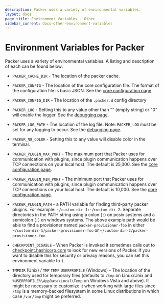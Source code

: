 ```yaml
---
description: Packer uses a variety of environmental variables.
layout: docs
page_title: Environment Variables - Other
sidebar_current: docs-other-environment-variables
---
```


# Environment Variables for Packer

Packer uses a variety of environmental variables. A listing and description of
each can be found below:

- `PACKER_CACHE_DIR` - The location of the packer cache.

- `PACKER_CONFIG` - The location of the core configuration file. The format
  of the configuration file is basic JSON. See the [core configuration
  page](/docs/other/core-configuration.html).

- `PACKER_CONFIG_DIR` - The location of the `.packer.d` config directory

- `PACKER_LOG` - Setting this to any value other than "" (empty string) or
  "0" will enable the logger. See the [debugging
  page](/docs/other/debugging.html).

- `PACKER_LOG_PATH` - The location of the log file. Note: `PACKER_LOG` must
  be set for any logging to occur. See the [debugging
  page](/docs/other/debugging.html).

- `PACKER_NO_COLOR` - Setting this to any value will disable color in the
  terminal.

- `PACKER_PLUGIN_MAX_PORT` - The maximum port that Packer uses for
  communication with plugins, since plugin communication happens over TCP
  connections on your local host. The default is 25,000. See the [core
  configuration page](/docs/other/core-configuration.html).

- `PACKER_PLUGIN_MIN_PORT` - The minimum port that Packer uses for
  communication with plugins, since plugin communication happens over TCP
  connections on your local host. The default is 10,000. See the [core
  configuration page](/docs/other/core-configuration.html).

- `PACKER_PLUGIN_PATH` - a PATH variable for finding third-party packer
  plugins. For example: `~/custom-dir-1:~/custom-dir-2`.
  Separate directories in the PATH string using a colon (`:`) on posix systems and
  a semicolon (`;`) on windows systems. The above example path would be able to
  find a provisioner named `packer-provisioner-foo` in either
  `~/custom-dir-1/packer-provisioner-foo` or
  `~/custom-dir-2/packer-provisioner-foo`.

- `CHECKPOINT_DISABLE` - When Packer is invoked it sometimes calls out to
  [checkpoint.hashicorp.com](https://checkpoint.hashicorp.com/) to look for
  new versions of Packer. If you want to disable this for security or privacy
  reasons, you can set this environment variable to `1`.

- `TMPDIR` (Unix) / `TMP` `TEMP` `USERPROFILE` (Windows) - The location of
  the directory used for temporary files (defaults to `/tmp` on Linux/Unix
  and `%USERPROFILE%\AppData\Local\Temp` on Windows Vista and above). It
  might be necessary to customize it when working with large files since
  `/tmp` is a memory-backed filesystem in some Linux distributions in which
  case `/var/tmp` might be preferred.
